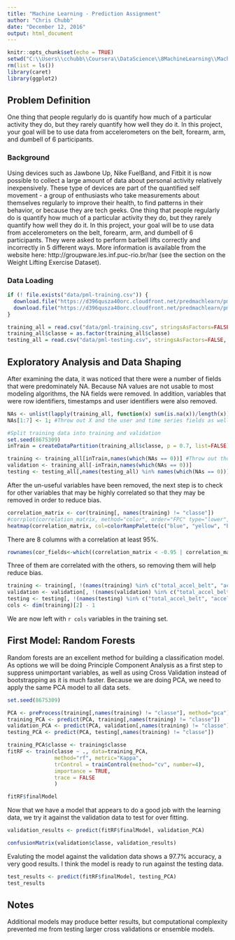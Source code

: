```yaml
---
title: "Machine Learning - Prediction Assignment"
author: "Chris Chubb"
date: "December 12, 2016"
output: html_document
---
```


```r
knitr::opts_chunk$set(echo = TRUE)
setwd("C:\\Users\\cchubb\\Coursera\\DataScience\\8MachineLearning\\MachineLearning_PredictionAssignment")
rm(list = ls())
library(caret)
library(ggplot2)

```

## Problem Definition

One thing that people regularly do is quantify how much of a particular activity they do, but they rarely quantify how well they do it. In this project, your goal will be to use data from accelerometers on the belt, forearm, arm, and dumbell of 6 participants.

### Background

Using devices such as Jawbone Up, Nike FuelBand, and Fitbit it is now possible to collect a large amount of data about personal activity relatively inexpensively. These type of devices are part of the quantified self movement - a group of enthusiasts who take measurements about themselves regularly to improve their health, to find patterns in their behavior, or because they are tech geeks. One thing that people regularly do is quantify how much of a particular activity they do, but they rarely quantify how well they do it. In this project, your goal will be to use data from accelerometers on the belt, forearm, arm, and dumbell of 6 participants. They were asked to perform barbell lifts correctly and incorrectly in 5 different ways. More information is available from the website here: http://groupware.les.inf.puc-rio.br/har (see the section on the Weight Lifting Exercise Dataset).

### Data Loading

```r
if (! file.exists("data/pml-training.csv")) {
  download.file("https://d396qusza40orc.cloudfront.net/predmachlearn/pml-training.csv", "data/pml-training.csv")
  download.file("https://d396qusza40orc.cloudfront.net/predmachlearn/pml-testing.csv", "data/pml-testing.csv")
}

training_all = read.csv("data/pml-training.csv", stringsAsFactors=FALSE, strip.white = TRUE, na.strings = c("", "NA", "#DIV/0!"))
training_all$classe = as.factor(training_all$classe)
testing_all = read.csv("data/pml-testing.csv", stringsAsFactors=FALSE, strip.white = TRUE, na.strings = c("", "NA", "#DIV/0!"))

```

## Exploratory Analysis and Data Shaping

After examining the data, it was noticed that there were a number of fields that were predominately NA. Because NA values are not usable to most modeling algorithms, the NA fields were removed. In addition, variables that were row identifiers, timestamps and user identifiers were also removed. 

```r
NAs <- unlist(lapply(training_all, function(x) sum(is.na(x))/length(x))) #What percentage of each column is NA 
NAs[1:7] <- 1; #Throw out X and the user and time series fields as well.

#Split training data into training and validation
set.seed(8675309)
inTrain = createDataPartition(training_all$classe, p = 0.7, list=FALSE)

training <- training_all[inTrain,names(which(NAs == 0))] #Throw out those predictors
validation <- training_all[-inTrain,names(which(NAs == 0))]
testing <- testing_all[,names(testing_all) %in% names(which(NAs == 0))]
```

After the un-useful variables have been removed, the next step is to check for other variables that may be highly correlated so that they may be removed in order to reduce bias. 

```r
correlation_matrix <- cor(training[, names(training) != "classe"])
#corrplot(correlation_matrix, method="color", order="FPC" type="lower", tl.cex=0.9, tl.col="black")
heatmap(correlation_matrix, col=colorRampPalette(c("blue", "yellow", "blue"))(100))
```

There are 8 columns with a correlation at least 95%. 
```r
rownames(cor_fields<-which((correlation_matrix < -0.95 | correlation_matrix > 0.95) & correlation_matrix != 1, arr.ind=TRUE))
```

Three of them are correlated with the others, so removing them will help reduce bias.

```r
training <- training[, !(names(training) %in% c("total_accel_belt", "accel_belt_z", "roll_belt"))]
validation <- validation[, !(names(validation) %in% c("total_accel_belt", "accel_belt_z", "roll_belt"))]
testing <- testing[, !(names(testing) %in% c("total_accel_belt", "accel_belt_z", "roll_belt"))]
cols <- dim(training)[2] - 1
```

We are now left with `r cols` variables in the training set. 

## First Model: Random Forests

Random forests are an excellent method for building a classification model. As options we will be doing Principle Component Analysis as a first step to suppress unimportant variables, as well as using Cross Validation instead of bootstrapping as it is much faster. Because we are doing PCA, we need to apply the same PCA model to all data sets.

```r
set.seed(8675309)

PCA <- preProcess(training[,names(training) != "classe"], method="pca")
training_PCA <- predict(PCA, training[,names(training) != "classe"])
validation_PCA <- predict(PCA, validation[,names(training) != "classe"])
testing_PCA <- predict(PCA, testing[,names(training) != "classe"])

training_PCA$classe <- training$classe 
fitRF <- train(classe ~ ., data=training_PCA, 
               method="rf", metric="Kappa",
               trControl = trainControl(method="cv", number=4),
               importance = TRUE,
               trace = FALSE
               )

fitRF$finalModel
```

Now that we have a model that appears to do a good job with the learning data, we try it against the validation data to test for over fitting. 

```r
validation_results <- predict(fitRF$finalModel, validation_PCA)

confusionMatrix(validation$classe, validation_results)
```

Evaluting the model against the validation data shows a 97.7% accuracy, a very good results. I think the model is ready to run against the testing data. 

```r
test_results <- predict(fitRF$finalModel, testing_PCA)
test_results
```

## Notes 

Additional models may produce better results, but computational complexity prevented me from testing larger cross validations or ensemble models. 



